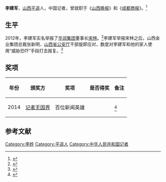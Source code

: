{{otheruses|subject=中国大陆记者李建军|other=其他同名条目|李建军 (消歧义)}}
{{Infobox person
| 图像       = Li Jianjun.jpg
| 图像说明   = 李建军在香港廉政公署举报宋林。
| 姓名       = 李建军
| 英文名     = 
| 原文名     = 
| 本名       = 
| 出生日期   = {{birth date and age|1977|7|29}}
| 出生地     = {{CHN}}[[山西省|山西省]][[平遥县|平遥县]]
| 死亡日期   = <!--卒年在前生年在后{{death date and age|}} -->
| 死亡地     = 
| 居住地     = 
| 政党       = 
| 政治运动   = 
| 国籍       = {{PRC}}
| 籍贯       =
| 别名       = 
| 种族       = [[汉族|汉族]]
| 语言       = 英语、汉语
| 母校       = 
| 职业       = 记者
| 活跃时期   = 
| 组织       = 
| 机构       = 《[[山西晚报|山西晚报]]》
| 研究领域   = 
| 知名于     = 举报华润董事长宋林
| 知名作品   = 
| 宗教信仰   = 
| 配偶       = <!--{{marriage|姓名|年份}} -->
| 伴侣       = 
| 子女       = 
| 父母       = 
| 亲属       = 
| 呼号       = 
| 受影响于   = 
| 影响于     = 
| 获奖       = <!--  {{Awards|award= |year= |title= }} -->
| 网站       = <!-- {{URL| }} -->
}}

'''李建军'''{{BD|1977年|7月29日|||catIdx=李}}，[[山西省|山西]][[平遥县|平遥]]人，中国记者，曾就职于《[[山西晚报|山西晚报]]》和《[[成都商报|成都商报]]》。<ref>{{cite web |url=http://stock.caijing.com.cn/2013-08-02/113121575.html |title=《山西晚报》前记者李建军拟下周向香港廉署举报宋林|accessdate=2014-04-30 |date=2013-08-02 |work=财经网 |archive-url=https://web.archive.org/web/20140502013543/http://stock.caijing.com.cn/2013-08-02/113121575.html |archive-date=2014-05-02 |dead-url=yes}}</ref>

==生平==
2012年，李建军实名举报了[[华润集团|华润集团]]董事长[[宋林_(華潤集團)|宋林]]。<ref>{{cite web |url=http://finance.ifeng.com/a/20130802/10335051_0.shtml |title=前记者李建军拟向香港廉署举报宋林 |accessdate=2014-04-30 |date=2013-08-02 |work=凤凰网 |archive-date=2018-09-16 |archive-url=https://web.archive.org/web/20180916130532/http://finance.ifeng.com/a/20130802/10335051_0.shtml |dead-url=no }}</ref>李建军举报宋林之后，山西金业集团总裁张新明、[[山西省公安厅|山西省公安厅]]干部旋即应对，数度对李建军和他的家人使用“威胁恐吓”手段打击报复。<ref>{{cite web |url=http://money.163.com/13/0802/12/9597J1CB002529IR.html |title=前记者李建军拟下周向廉署举报宋林 |accessdate=2014-04-30 |date=2013-08-02 |work=网易 |archive-url=https://web.archive.org/web/20140502001748/http://money.163.com/13/0802/12/9597J1CB002529IR.html |archive-date=2014-05-02 |dead-url=yes }}</ref>

==奖项==
{| class="wikitable"
|-
! 年份 !! 颁奖方 !! 奖项  !! 是否得奖 !! 备注
|-
| 2014 || [[记者无国界|记者无国界]] ||百位新闻英雄 ||{{won}}|| <ref>{{cite web |url=http://www.voachinese.com/content/hk-100-heros-20140430/1904182.html |title=中国三位媒体人入选全球“百位新闻英雄” |accessdate=2014-04-30 |date=2014-04-30 |work=美国之音 |archive-date=2016-03-04 |archive-url=https://web.archive.org/web/20160304101604/http://www.voachinese.com/content/hk-100-heros-20140430/1904182.html |dead-url=no }}</ref>
|}

==参考文献==
{{reflist}}

{{DEFAULTSORT:L李建军}}
[[Category:李姓|Category:李姓]]
[[Category:平遥人|Category:平遥人]]
[[Category:中华人民共和国记者|Category:中华人民共和国记者]]